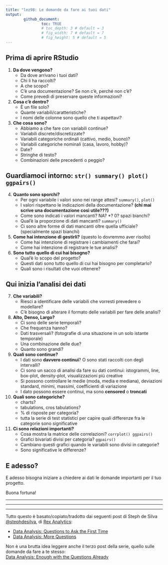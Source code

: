 ```yaml
---
title: "lez98: Le domande da fare ai tuoi dati"
output: 
        github_document:
                toc: TRUE
                # toc_depth: 3 # default = 3
                # fig_width: 7 # default = 7
                # fig_height: 5 # default = 5
---
```


## Prima di aprire RStudio

1. **Da dove vengono?**
    + Da dove arrivano i tuoi dati?
    + Chi li ha raccolti?
    + A che scopo?
    + C'è una documentazione? Se non c'è, perché non c'è?
    + Come prevedi di preservare queste informazioni?
2. **Cosa c'è dentro?**
    + È un file solo?
    + Quante variabili/caratteristiche?
    + I nomi delle colonne sono quello che ti aspettavi?
3. **Che cosa sono?**
    + Abbiamo a che fare con variabili continue?
    + Variabili discrete/discretizzate?
    + Variabili categoriche ordinali (cattivo, medio, buono)?
    + Variabili categoriche nominali (casa, lavoro, hobby)?
    + Date?
    + Stringhe di testo?
    + Combinazioni delle precedenti o peggio?
    
## Guardiamoci intorno: `str() summary() plot() ggpairs()`
    
4. **Quanto sono sporchi?**
    + Per ogni variabile i valori sono nei range attesi? `summary()`, `plot()`
    + I valori rispettano le indicazioni della documentazione? **(chi mai scrive una documentazione così utile???)**
    + Come sono indicati i valori mancanti? NA? *? 0? spazi bianchi?
    + Qual'è la proporzione di dati mancanti? `summary()`
    + Ci sono altre forme di dati mancanti oltre quella ufficiale? (specialmente spazi bianchi)
    
5. **Come hai intenzione di gestirli?** (questo lo dovremmo aver risolto)
    + Come hai intenzione di registrare i cambiamenti che farai?
    + Come hai intenzione di registrare le tue analisi?
    
6. **Sono tutto quello di cui hai bisogno?**
    + Qual'è lo scopo del progetto?
    + Questi dati sono tutto quello di cui hai bisogno per completarlo?
    + Quali sono i risultati che vuoi ottenere?
    
## Qui inizia l'analisi dei dati

7. **Che variabili?**
    + Riesci a identificare delle variabili che vorresti prevedere o modellare?
    + C'è bisogno di alterare il formato delle variabili per fare delle analisi?
8. **Alto, Denso, Largo?**
    + Ci sono delle serie temporali?
    + Che frequenza hanno?
    + Dati trasversali? (fotografie di una situazione in un solo istante temporale)
    + Una combinazione delle due?
    + Quanto sono grandi?
9. **Quali sono continue?**
    + I dati sono **davvero continui**? O sono stati raccolti con degli intervalli?
    + Ci sono un sacco di analisi da fare su dati continui: istogrammi, line, box-plot, density-plot, visualizzazioni più creative
    + Si possono controllare le medie (moda, media e mediana), deviazioni standard, minimi, massimi, coefficienti di variazione
    + I dato possono essere continui, ma sono **censored** o **troncati**
10. **Quali sono categoriche?**
    + charts?
    + tabulations, cros tabulations?
    + % di risposte per categoria?
    + tutta la serie di test statistici per capire quali differenze fra le categorie sono significative
11. **Ci sono relazioni importanti?**
    + Cosa mostra la matrice delle correlazioni? `corrplot() ggpairs()`
    + Grafici bivariati divisi per categoria? `ggpairs()`
    + Cambiano questi grafici quando le variabili sono divisi in categorie?
    + Sono significative le differenze?

## E adesso?

E adesso bisogna iniziare a chiedere ai dati le domande importanti per il tuo progetto.

Buona fortuna!

---

---

---

Tutto questo è basato/copiato/tradotto dai seguenti post di Steph de Silva [\@stephdesilva](https://twitter.com/StephdeSilva), di [Rex Analytics](http://rex-analytics.com):

* [Data Analysis: Questions to Ask the First Time](http://rex-analytics.com/data-analysis-questions-to-ask-the-first-time/)
* [Data Analysis: More Questions](http://rex-analytics.com/data-analysis-more-questions/)

Non è una brutta idea leggere anche il terzo post della serie, quello sulle domande da fare a te stesso:  
[Data Analysis: Enough with the Questions Already](http://rex-analytics.com/data-analysis-enough-with-the-questions-already/)
